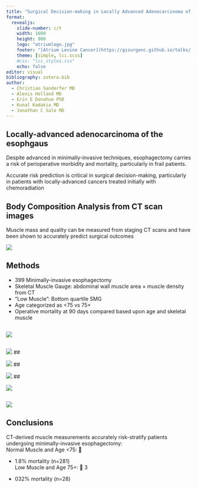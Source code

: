 ```yaml
---
title: "Surgical Decision-making in Locally Advanced Adenocarcinoma of Esophagus"
format: 
  revealjs:
    slide-number: c/t
    width: 1600
    height: 900
    logo: "atriumlogo.jpg"
    footer: "[Atrium Levine Cancer](https://gisurgonc.github.io/talks/)"
    theme: [simple, lci.scss]
    #css: "lci_styles.css" 
    echo: false
editor: visual
bibliography: zotero.bib
author:
  - Christian Sanderfer MD  
  - Alexis Holland MD
  - Erin E Donahue PhD
  - Kunal Kadakia MD  
  - Jonathan C Salo MD
---
```


## Locally-advanced adenocarcinoma of the esophgaus

Despite advanced in minimally-invasive techniques, esophagectomy carries a risk of perioperative morbidity and mortality, particularly in frail patients.

Accurate risk prediction is critical in surgical decision-making, particularly in patients with locally-advanced cancers treated initially with chemoradiation

## Body Composition Analysis from CT scan images

Muscle mass and quality can be measured from staging CT scans and have been shown to accurately predict surgical outcomes

![](images/bc_44_80.png)

## Methods

-   399 Minimally-invasive esophagectomy
-   Skeletal Muscle Gauge: abdominal wall muscle area × muscle density from CT
-   “Low Muscle”: Bottom quartile SMG
-   Age categorized as \<75 vs 75+
-   Operative mortality at 90 days compared based upon age and skeletal muscle

## 

![](images/Eso_BC/mosaic_1221cmc.png)

## 

![](images/Eso_BC/mosaic1a_1221cmc.png) \##

![](images/Eso_BC/mosaic2_1221cmc.png) \##

![](images/Eso_BC/mosaic3a_1221cmc.png) \##

![](images/Eso_BC/mosaic4_1221cmc.png)

## 

![](images/Eso_BC/scatterplot1221_cmc.png)

## Conclusions

CT-derived muscle measurements accurately risk-stratify patients undergoing minimally-invasive esophagectomy:\
Normal Muscle and Age \<75: 

-   1.8% mortality (n=281)\
    Low Muscle and Age 75+:  3

-   032% mortality (n=28)
